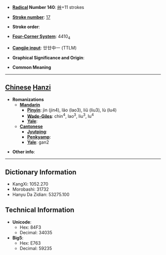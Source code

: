 * '''[[Wiktionary:Chinese radical index| Radical]] Number 140''': [[Wiktionary:Chinese radical index 艸|艸]]+11 strokes

* '''[[Wiktionary:Chinese total strokes index|Stroke number]]''': [[Wiktionary:Chinese total strokes index 17|17]]

* '''Stroke order''': 

* '''[[Wiktionary:Chinese four corner index|Four-Corner System]]''': 4410<sub>4</sub>

* '''[[Wiktionary:Chinese Cangjie index|Cangjie input]]''': 廿廿中一 (TTLM)

* '''Graphical Significance and Origin''': 

* '''Common Meaning'''

----

== [[Chinese]] [[Hanzi]] ==

* '''Romanizations'''
** '''[[Mandarin]]'''
*** '''[[Pinyin]]''': jìn (jin4), lǎo (lao3), liǔ (liu3), lù (lu4)
*** '''[[Wade-Giles]]''': chin<sup>4</sup>, lao<sup>3</sup>, liu<sup>3</sup>, lu<sup>4</sup>
*** '''[[Yale]]''': 
** '''[[Cantonese]]'''
*** '''[[Jyutping]]''':
*** '''[[Penkyamp]]''': 
*** '''[[Yale]]''': gan2

* '''Other info''': 

----

== Dictionary Information ==

* KangXi: 1052.270
* Morobashi: 31732
* Hanyu Da Zidian: 53275.100

== Technical Information ==

* '''Unicode''':
** Hex: 84F3
** Decimal: 34035
* '''Big5''':
** Hex: E763
** Decimal: 59235